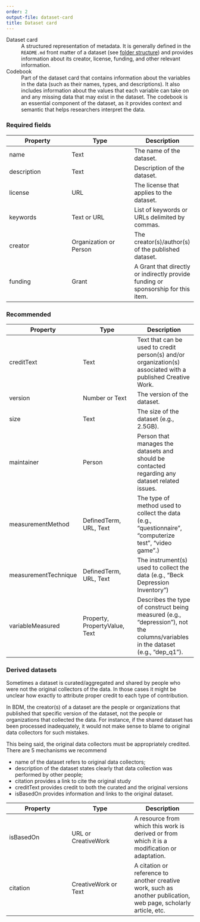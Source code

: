 ```yaml
---
order: 2
output-file: dataset-card
title: Dataset card
---
```


Dataset card
: A structured representation of metadata. It is generally defined in the `README.md` front matter of a dataset (see [folder structure](1-folder-structure.qmd)) and provides information about its creator, license, funding, and other relevant information.

Codebook
: Part of the dataset card that contains information about the variables in the data (such as their names, types, and descriptions). It also includes information about the values that each variable can take on and any missing data that may exist in the dataset. The codebook is an essential component of the dataset, as it provides context and semantic that helps researchers interpret the data.



### Required fields

| Property    | Type                   | Description                                                                       |
|------------------------|------------------------|------------------------|
| name        | Text                   | The name of the dataset.                                                          |
| description | Text                   | Description of the dataset.                                                       |
| license     | URL                    | The license that applies to the dataset.                                          |
| keywords    | Text or URL            | List of keywords or URLs delimited by commas.                                     |
| creator     | Organization or Person | The creator(s)/author(s) of the published dataset.                                |
| funding     | Grant                  | A Grant that directly or indirectly provide funding or sponsorship for this item. |

### Recommended

| Property             | Type                          | Description                                                                                                                     |
|------------------------|------------------------|------------------------|
| creditText           | Text                          | Text that can be used to credit person(s) and/or organization(s) associated with a published Creative Work.                     |
| version              | Number or Text                | The version of the dataset.                                                                                                     |
| size                 | Text                          | The size of the dataset (e.g., 2.5GB).                                                                                          |
| maintainer           | Person                        | Person that manages the datasets and should be contacted regarding any dataset related issues.                                  |
| measurementMethod    | DefinedTerm, URL, Text        | The type of method used to collect the data (e.g., "questionnaire", "computerize test", "video game".)                          |
| measurementTechnique | DefinedTerm, URL, Text        | The instrument(s) used to collect the data (e.g., "Beck Depression Inventory")                                                  |
| variableMeasured     | Property, PropertyValue, Text | Describes the type of construct being measured (e.g., "depression"), not the columns/variables in the dataset (e.g., "dep_q1"). |

### Derived datasets

Sometimes a dataset is curated/aggregated and shared by people who were not the original collectors of the data. In those cases it might be unclear how exactly to attribute proper credit to each type of contribution.

In BDM, the creator(s) of a dataset are the people or organizations that published that specific version of the dataset, not the people or organizations that collected the data. For instance, if the shared dataset has been processed inadequately, it would not make sense to blame to original data collectors for such mistakes.

This being said, the original data collectors must be appropriately credited. There are 5 mechanisms we recommend

-   name of the dataset refers to original data collectors;
-   description of the dataset states clearly that data collection was performed by other people;
-   citation provides a link to cite the original study
-   creditText provides credit to both the curated and the original versions
-   isBasedOn provides information and links to the original dataset.

| Property  | Type                 | Description                                                                                                      |
|------------------------|------------------------|------------------------|
| isBasedOn | URL or CreativeWork  | A resource from which this work is derived or from which it is a modification or adaptation.                     |
| citation  | CreativeWork or Text | A citation or reference to another creative work, such as another publication, web page, scholarly article, etc. |

